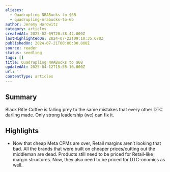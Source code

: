 ```yaml
---
aliases:
  - Quadrupling NRABucks to $6B
  - quadrupling-nrabucks-to-6b
author: Jeremy Horowitz
category: articles
createdAt: 2025-02-09T20:38:42.000Z
lastHighlightedOn: 2024-07-22T09:10:35.670Z
publishedOn: 2024-07-21T00:00:00.000Z
source: reader
status: seedling
tags: []
title: Quadrupling NRABucks to $6B
updatedAt: 2025-04-12T15:55:16.000Z
url: ''
contentType: articles
---
```

## Summary

Black Rifle Coffee is falling prey to the same mistakes that every other DTC darling made. Only strong leadership (we) can fix it.

## Highlights

- Now that cheap Meta CPMs are over, Retail margins aren’t looking that bad. All the brands that were built on cheaper prices/cutting out the middleman are dead. Products still need to be priced for Retail-like margin structures. Now, they also need to be priced for DTC-onomics as well.
